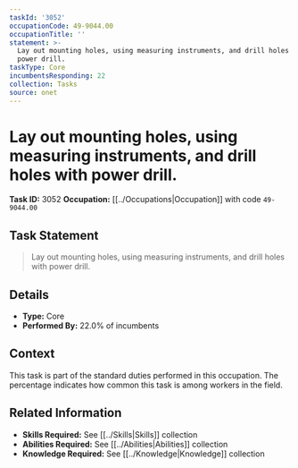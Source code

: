 ```yaml
---
taskId: '3052'
occupationCode: 49-9044.00
occupationTitle: ''
statement: >-
  Lay out mounting holes, using measuring instruments, and drill holes with
  power drill.
taskType: Core
incumbentsResponding: 22
collection: Tasks
source: onet
---
```

# Lay out mounting holes, using measuring instruments, and drill holes with power drill.

**Task ID:** 3052
**Occupation:** [[../Occupations|Occupation]] with code `49-9044.00`

## Task Statement

> Lay out mounting holes, using measuring instruments, and drill holes with power drill.

## Details

- **Type:** Core
- **Performed By:** 22.0% of incumbents

## Context

This task is part of the standard duties performed in this occupation. The percentage indicates how common this task is among workers in the field.

## Related Information

- **Skills Required:** See [[../Skills|Skills]] collection
- **Abilities Required:** See [[../Abilities|Abilities]] collection
- **Knowledge Required:** See [[../Knowledge|Knowledge]] collection
